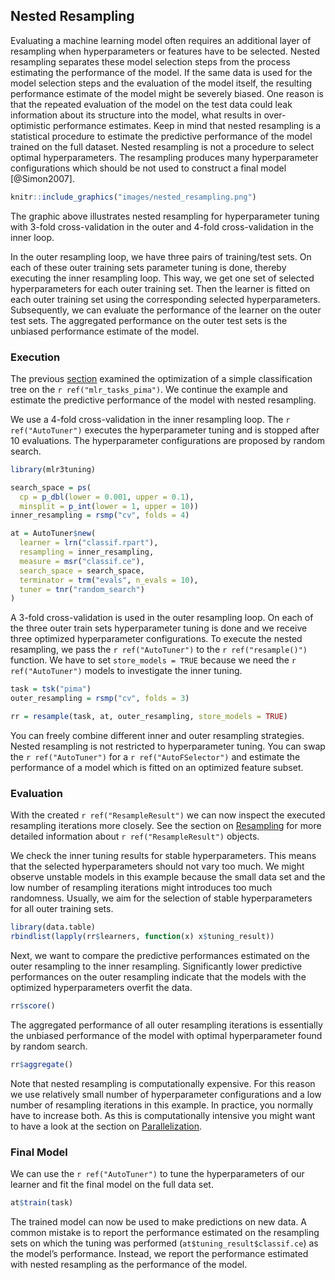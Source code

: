 ## Nested Resampling {#nested-resampling}

Evaluating a machine learning model often requires an additional layer of resampling when hyperparameters or features have to be selected.
Nested resampling separates these model selection steps from the process estimating the performance of the model.
If the same data is used for the model selection steps and the evaluation of the model itself, the resulting performance estimate of the model might be severely biased.
One reason is that the repeated evaluation of the model on the test data could leak information about its structure into the model, what results in over-optimistic performance estimates.
Keep in mind that nested resampling is a statistical procedure to estimate the predictive performance of the model trained on the full dataset.
Nested resampling is not a procedure to select optimal hyperparameters.
The resampling produces many hyperparameter configurations which should be not used to construct a final model [@Simon2007].
```r
knitr::include_graphics("images/nested_resampling.png")
```

The graphic above illustrates nested resampling for hyperparameter tuning with 3-fold cross-validation in the outer and 4-fold cross-validation in the inner loop.

In the outer resampling loop, we have three pairs of training/test sets.
On each of these outer training sets parameter tuning is done, thereby executing the inner resampling loop.
This way, we get one set of selected hyperparameters for each outer training set.
Then the learner is fitted on each outer training set using the corresponding selected hyperparameters.
Subsequently, we can evaluate the performance of the learner on the outer test sets.
The aggregated performance on the outer test sets is the unbiased performance estimate of the model.

### Execution {#nested-resamp-exec}

The previous [section](#tuning) examined the optimization of a simple classification tree on the `r ref("mlr_tasks_pima")`.
We continue the example and estimate the predictive performance of the model with nested resampling.

We use a 4-fold cross-validation in the inner resampling loop.
The `r ref("AutoTuner")` executes the hyperparameter tuning and is stopped after 10 evaluations.
The hyperparameter configurations are proposed by random search.
```r
library(mlr3tuning)

search_space = ps(
  cp = p_dbl(lower = 0.001, upper = 0.1),
  minsplit = p_int(lower = 1, upper = 10))
inner_resampling = rsmp("cv", folds = 4)

at = AutoTuner$new(
  learner = lrn("classif.rpart"),
  resampling = inner_resampling,
  measure = msr("classif.ce"),
  search_space = search_space,
  terminator = trm("evals", n_evals = 10),
  tuner = tnr("random_search")
)
```

A 3-fold cross-validation is used in the outer resampling loop.
On each of the three outer train sets hyperparameter tuning is done and we receive three optimized hyperparameter configurations.
To execute the nested resampling, we pass the `r ref("AutoTuner")` to the `r ref("resample()")` function.
We have to set `store_models = TRUE` because we need the `r ref("AutoTuner")` models to investigate the inner tuning.
```r
task = tsk("pima")
outer_resampling = rsmp("cv", folds = 3)

rr = resample(task, at, outer_resampling, store_models = TRUE)
```

You can freely combine different inner and outer resampling strategies.
Nested resampling is not restricted to hyperparameter tuning.
You can swap the `r ref("AutoTuner")` for a `r ref("AutoFSelector")` and estimate the performance of a model which is fitted on an optimized feature subset.

### Evaluation {#nested-resamp-eval}

With the created `r ref("ResampleResult")` we can now inspect the executed resampling iterations more closely.
See the section on [Resampling](#resampling) for more detailed information about `r ref("ResampleResult")` objects.

We check the inner tuning results for stable hyperparameters.
This means that the selected hyperparameters should not vary too much.
We might observe unstable models in this example because the small data set and the low number of resampling iterations might introduces too much randomness.
Usually, we aim for the selection of stable hyperparameters for all outer training sets.
```r
library(data.table)
rbindlist(lapply(rr$learners, function(x) x$tuning_result))
```

Next, we want to compare the predictive performances estimated on the outer resampling to the inner resampling.
Significantly lower predictive performances on the outer resampling indicate that the models with the optimized hyperparameters overfit the data.
```r
rr$score()
```

The aggregated performance of all outer resampling iterations is essentially the unbiased performance of the model with optimal hyperparameter found by random search.
```r
rr$aggregate()
```

Note that nested resampling is computationally expensive.
For this reason we use relatively small number of hyperparameter configurations and a low number of resampling iterations in this example.
In practice, you normally have to increase both.
As this is computationally intensive you might want to have a look at the section on [Parallelization](#parallelization).

### Final Model {#nested-final-model}

We can use the `r ref("AutoTuner")` to tune the hyperparameters of our learner and fit the final model on the full data set.

```r
at$train(task)
```

The trained model can now be used to make predictions on new data.
A common mistake is to report the performance estimated on the resampling sets on which the tuning was performed (`at$tuning_result$classif.ce`) as the model's performance.
Instead, we report the performance estimated with nested resampling as the performance of the model.
